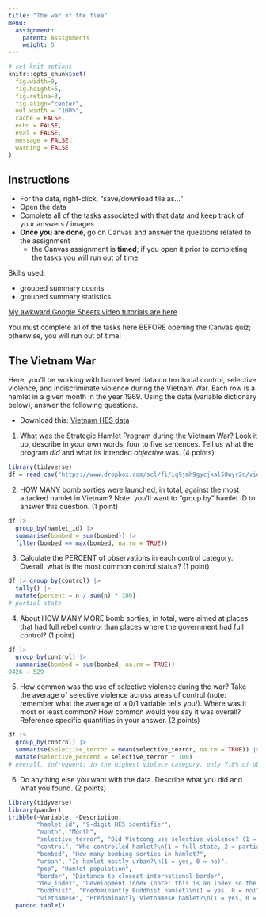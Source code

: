 ```yaml
---
title: "The war of the flea"
menu:
  assignment:
    parent: Assignments
    weight: 5
---
```





```r
# set knit options
knitr::opts_chunk$set(
  fig.width=9, 
  fig.height=5, 
  fig.retina=3,
  fig.align="center",
  out.width = "100%",
  cache = FALSE,
  echo = FALSE,
  eval = FALSE,
  message = FALSE, 
  warning = FALSE
)

```

## Instructions



- For the data, right-click, "save/download file as..."
- Open the data
- Complete all of the tasks associated with that data and keep track of your answers / images
- **Once you are done**, go on Canvas and answer the questions related to the assignment
    - the Canvas assignment is **timed**; if you open it prior to completing the tasks you will run out of time





Skills used:

- grouped summary counts
- grouped summary statistics


[My awkward Google Sheets video tutorials are here](https://www.dropbox.com/sh/rsj9qm67se619pm/AAD1wPt84O8yaIfSPcwN9edua?dl=0)



::: {.callout-warning}
You must complete all of the tasks here BEFORE opening the Canvas quiz; otherwise, you will run out of time!
:::



## The Vietnam War


Here, you'll be working with hamlet level data on territorial control, selective violence, and indiscriminate violence during the Vietnam War. Each row is a hamlet in a given month in the year 1969. Using the data (variable dictionary below), answer the following questions.


- Download this: <i class="fas fa-download"></i> [Vietnam HES data](https://www.dropbox.com/scl/fi/iq9jmh9gycjkal58wyr2c/vietnam.csv?rlkey=imdm954j7n9c6j01rvqlxv89n&dl=1)



1. What was the Strategic Hamlet Program during the Vietnam War? Look it up, describe in your own words, four to five sentences. Tell us what the program *did* and what its intended *objective* was. (4 points)


```r
library(tidyverse)
df = read_csv("https://www.dropbox.com/scl/fi/iq9jmh9gycjkal58wyr2c/vietnam.csv?rlkey=imdm954j7n9c6j01rvqlxv89n&dl=1")
```



2. HOW MANY bomb sorties were launched, in total, against the most attacked hamlet in Vietnam? Note: you'll want to "group by" hamlet ID to answer this question. (1 point)


```r
df |>
  group_by(hamlet_id) |>
  summarise(bombed = sum(bombed)) |>
  filter(bombed == max(bombed, na.rm = TRUE))
```



3. Calculate the PERCENT of observations in each control category. Overall, what is the most common control status? (1 point)

```r
df |> group_by(control) |>
  tally() |>
  mutate(percent = n / sum(n) * 100)
# partial state
```


4. About HOW MANY MORE bomb sorties, in total, were aimed at places that had full rebel control than places where the government had full control? (1 point)


```r
df |>
  group_by(control) |>
  summarise(bombed = sum(bombed, na.rm = TRUE))
9426 - 529
```



5. How common was the use of selective violence during the war? Take the average of selective violence across areas of control (note: remember what the average of a 0/1 variable tells you!). Where was it most or least common? How common would you say it was overall? Reference specific quantities in your answer. (2 points)


```r
df |>
  group_by(control) |>
  summarise(selective_terror = mean(selective_terror, na.rm = TRUE)) |>
  mutate(selective_percent = selective_terror * 100)
# overall, infrequent: in the highest violece category, only 7.8% of observations experienced selective terror. Least common was in places of full state control (about .1%), most common was in places of majority (but not full) rebel control (7.8%).
```



6. Do anything else you want with the data. Describe what you did and what you found. (2 points)







```r
library(tidyverse)
library(pander)
tribble(~Variable, ~Description,
        "hamlet_id", "9-digit HES identifier",
        "month", "Month",
        "selective_terror", "Did Vietcong use selective violence? (1 = yes, 0 = no)",
        "control", "Who controlled hamlet?\n(1 = full state, 2 = partial state, 3 = contested, 4 = partial rebel, 5 = full rebel)",
        "bombed", "How many bombing sorties in hamlet?",
        "urban", "Is hamlet mostly urban?\n(1 = yes, 0 = no)",
        "pop", "Hamlet population",
        "border", "Distance to closest international border",
        "dev_index", "Development index (note: this is an index so the exact numbers are not interpretable. Lower numbers = less developed, larger numbers = more developed.)",
        "buddhist", "Predominantly Buddhist hamlet?\n(1 = yes, 0 = no)",
        "vietnamese", "Predominantly Vietnamese hamlet?\n(1 = yes, 0 = no)") %>%
  pandoc.table()
```




